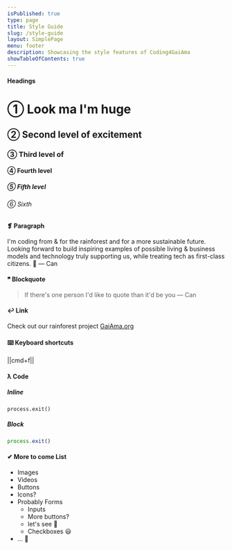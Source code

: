 ```yaml
---
isPublished: true
type: page
title: Style Guide
slug: /style-guide
layout: SimplePage
menu: footer
description: Showcasing the style features of Coding4GaiAma
showTableOfContents: true
---
```


#### Headings
<Box mb="8">

# ① Look ma I'm huge

## ② Second level of excitement

### ③ Third level of

#### ④ Fourth level

##### ⑤ Fifth level

###### ⑥ Sixth
</Box>

#### ❡ Paragraph

I'm coding from & for the rainforest and for a more sustainable future. Looking forward to build inspiring examples of possible living & business models and technology truly supporting us, while treating tech as first-class citizens. 🤖 — Can

#### ❞ Blockquote

> If there's one person I'd like to quote than it'd be you — Can

#### ↩️ Link

Check out our rainforest project [GaiAma.org](https://www.gaiama.org/en/)

#### ⌨️ Keyboard shortcuts

||cmd+f|| <!-- https://dev.to/samanthaming/html-kbd-tag-8di -->

#### ƛ Code

##### Inline

`process.exit()`

##### Block

```js
process.exit()
```

#### ✔︎ More to come List

- Images
- Videos
- Buttons
- Icons?
- Probably Forms
  - Inputs
  - More buttons?
  - let's see 🤔
  - Checkboxes 😃
- ... 🤗
